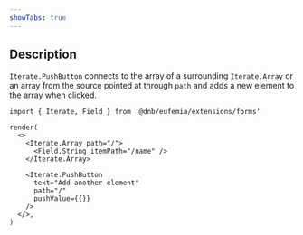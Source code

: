 ```yaml
---
showTabs: true
---
```


## Description

`Iterate.PushButton` connects to the array of a surrounding `Iterate.Array` or an array from the source pointed at through `path` and adds a new element to the array when clicked.

```tsx
import { Iterate, Field } from '@dnb/eufemia/extensions/forms'

render(
  <>
    <Iterate.Array path="/">
      <Field.String itemPath="/name" />
    </Iterate.Array>

    <Iterate.PushButton
      text="Add another element"
      path="/"
      pushValue={{}}
    />
  </>,
)
```
